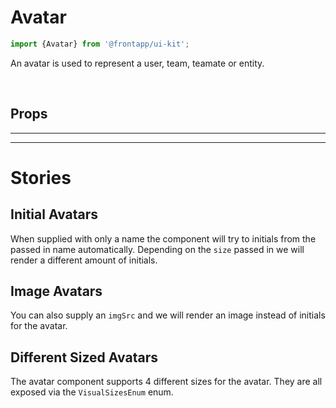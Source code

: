 
<Meta title="Components/Avatar" of={Avatar} />

# Avatar

<Canvas>
  <Story id="components-avatar--basic" />
</Canvas>

```typescript
import {Avatar} from '@frontapp/ui-kit';
```

An avatar is used to represent a user, team, teamate or entity.

<br />

## Props

<PureArgsTable of={Avatar} />

<hr />
<hr />

# Stories

## Initial Avatars

When supplied with only a name the component will try to initials from the passed in name automatically.
Depending on the `size` passed in we will render a different amount of initials.

<Canvas>
  <Story id="components-avatar--initials" />
</Canvas>

## Image Avatars

You can also supply an `imgSrc` and we will render an image instead of initials for the avatar.

<Canvas>
  <Story id="components-avatar--images" />
</Canvas>

## Different Sized Avatars

The avatar component supports 4 different sizes for the avatar. They are all exposed via the `VisualSizesEnum` enum.

<Canvas>
  <Story id="components-avatar--sizes" />
</Canvas>
